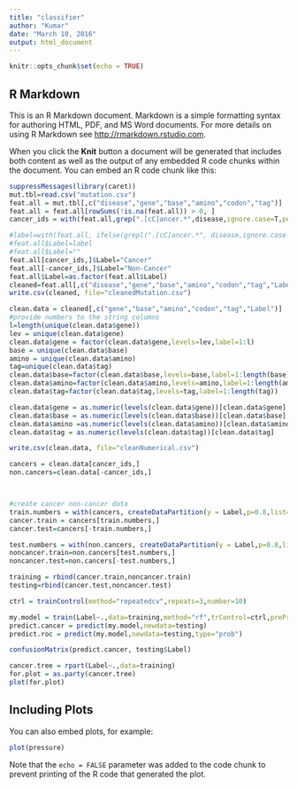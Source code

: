 ```yaml
---
title: "classifier"
author: "Kumar"
date: "March 10, 2016"
output: html_document
---
```


```r
knitr::opts_chunk$set(echo = TRUE)
```

## R Markdown

This is an R Markdown document. Markdown is a simple formatting syntax for authoring HTML, PDF, and MS Word documents. For more details on using R Markdown see <http://rmarkdown.rstudio.com>.

When you click the **Knit** button a document will be generated that includes both content as well as the output of any embedded R code chunks within the document. You can embed an R code chunk like this:

```r
suppressMessages(library(caret))
mut.tbl=read.csv("mutation.csv")
feat.all = mut.tbl[,c("disease","gene","base","amino","codon","tag")]
feat.all = feat.all[rowSums(!is.na(feat.all)) > 0, ]
cancer_ids = with(feat.all,grep(".[cC]ancer.*",disease,ignore.case=T,perl=T))

#label=with(feat.all, ifelse(grepl(".[cC]ancer.*", disease,ignore.case = T,perl=T),"Cancer","Non-Cancer"))
#feat.all$Label=label
#feat.all$Label=""
feat.all[cancer_ids,]$Label="Cancer"
feat.all[-cancer_ids,]$Label="Non-Cancer"
feat.all$Label=as.factor(feat.all$Label)
cleaned=feat.all[,c("disease","gene","base","amino","codon","tag","Label")]
write.csv(cleaned, file="cleanedMutation.csv")

clean.data = cleaned[,c("gene","base","amino","codon","tag","Label")]
#provide numbers to the string columns
l=length(unique(clean.data$gene))
lev = unique(clean.data$gene)
clean.data$gene = factor(clean.data$gene,levels=lev,label=1:l)
base = unique(clean.data$base)
amino = unique(clean.data$amino)
tag=unique(clean.data$tag)
clean.data$base=factor(clean.data$base,levels=base,label=1:length(base))
clean.data$amino=factor(clean.data$amino,levels=amino,label=1:length(amino))
clean.data$tag=factor(clean.data$tag,levels=tag,label=1:length(tag))

clean.data$gene = as.numeric(levels(clean.data$gene))[clean.data$gene]
clean.data$base = as.numeric(levels(clean.data$base))[clean.data$base]
clean.data$amino =as.numeric(levels(clean.data$amino))[clean.data$amino]
clean.data$tag = as.numeric(levels(clean.data$tag))[clean.data$tag]

write.csv(clean.data, file="cleanNumerical.csv")

cancers = clean.data[cancer_ids,]
non.cancers=clean.data[-cancer_ids,]



#create cancer non-cancer data
train.numbers = with(cancers, createDataPartition(y = Label,p=0.8,list=F))
cancer.train = cancers[train.numbers,]
cancer.test=cancers[-train.numbers,]

test.numbers = with(non.cancers, createDataPartition(y = Label,p=0.8,list=F))
noncancer.train=non.cancers[test.numbers,]
noncancer.test=non.cancers[-test.numbers,]

training = rbind(cancer.train,noncancer.train)
testing=rbind(cancer.test,noncancer.test)

ctrl = trainControl(method="repeatedcv",repeats=3,number=10)

my.model = train(Label~.,data=training,method="rf",trControl=ctrl,preProc=c("scale","center"),importance=T)
predict.cancer = predict(my.model,newdata=testing)
predict.roc = predict(my.model,newdata=testing,type="prob")

confusionMatrix(predict.cancer, testing$Label)

cancer.tree = rpart(Label~.,data=training)
for.plot = as.party(cancer.tree)
plot(for.plot)
```

## Including Plots

You can also embed plots, for example:

```r
plot(pressure)
```

Note that the `echo = FALSE` parameter was added to the code chunk to prevent printing of the R code that generated the plot.
